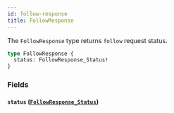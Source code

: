 ```yaml
---
id: follow-response
title: FollowResponse
---
```



The `FollowResponse` type returns `follow` request status.

```graphql
type FollowResponse {
  status: FollowResponse_Status!
}
```


### Fields

#### `status` ([`FollowResponse_Status`](/cyberconnect/reference/enums/follow-response-status))






